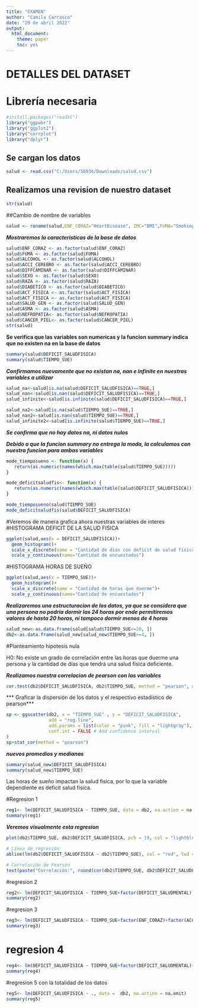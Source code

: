 ```yaml
---
title: "EXAMEN"
author: "Camila Carrasco"
date: "29 de abril 2022"
output: 
  html_document: 
    theme: paper
    toc: yes
---
```

# DETALLES DEL DATASET


# Librería necesaria

```r
#install.packages("readxl")
library("ggpubr")
library("ggplot2")
library("corrplot")
library("dplyr")

```

## Se cargan los datos

```r
salud <- read.csv("C:/Users/56936/Downloads/salud.csv")
```
## Realizamos una revision de nuestro dataset
```r
str(salud)
```


##Cambio de nombre de variables
```r
salud <- rename(salud,ENF_CORAZ="HeartDisease", IMC="BMI",FUMA="Smoking",ALCOHOL="AlcoholDrinking",ACCI_CEREBRO="Stroke",DEFICIT_SALUDFISICA="PhysicalHealth",DEFICIT_SALUDMENTAL="MentalHealth",DIFFCAMINAR="DiffWalking",SEXO="Sex",EDAD_CAT="AgeCategory",RAZA="Race",DIABETICO="Diabetic",ACT_FISICA="PhysicalActivity",SALUD_GEN="GenHealth",TIEMPO_SUE="SleepTime",ASMA="Asthma",NEFROPATIA="KidneyDisease",CANCER_PIEL="SkinCancer",)
```

***Mostraremos la caracteristicas de la base de datos***

```r
salud$ENF_CORAZ <- as.factor(salud$ENF_CORAZ)
salud$FUMA <- as.factor(salud$FUMA)
salud$ALCOHOL <- as.factor(salud$ALCOHOL)
salud$ACCI_CEREBRO <- as.factor(salud$ACCI_CEREBRO)
salud$DIFFCAMINAR <- as.factor(salud$DIFFCAMINAR)
salud$SEXO <- as.factor(salud$SEXO)
salud$RAZA <- as.factor(salud$RAZA)
salud$DIABETICO <- as.factor(salud$DIABETICO)
salud$ACT_FISICA <- as.factor(salud$ACT_FISICA)
salud$ACT_FISICA <- as.factor(salud$ACT_FISICA)
salud$SALUD_GEN <- as.factor(salud$SALUD_GEN)
salud$ASMA <- as.factor(salud$ASMA)
salud$NEFROPATIA<- as.factor(salud$NEFROPATIA)
salud$CANCER_PIEL<- as.factor(salud$CANCER_PIEL)
str(salud)

```


**Se verifica que las variables son numericas y la funcion summary indica que no existen na en la base de datos**

```r
summary(salud$DEFICIT_SALUDFISICA)
summary(salud$TIEMPO_SUE)
```


***Confirmamos nuevamente que no existan na, nan e infinite en nuestras variables a utilizar***

```r
salud_na<-salud[is.na(salud$DEFICIT_SALUDFISICA)==TRUE,]
salud_nan<-salud[is.nan(salud$DEFICIT_SALUDFISICA)==TRUE,]
salud_infinite<-salud[is.infinite(salud$DEFICIT_SALUDFISICA)==TRUE,]

salud_na2<-salud[is.na(salud$TIEMPO_SUE)==TRUE,]
salud_nan2<-salud[is.nan(salud$TIEMPO_SUE)==TRUE,]
salud_infinite2<-salud[is.infinite(salud$TIEMPO_SUE)==TRUE,]
```

***Se confirma que no hay datos na, ni datos nulos ***

***Debido a que la funcion summary no entrega la moda, la calculamos con nuestra funcion para ambas variables***

```r
mode_tiemposueno <- function(x) {
   return(as.numeric(names(which.max(table(salud$TIEMPO_SUE)))))
}

mode_deficitsaludfis<- function(x) {
   return(as.numeric(names(which.max(table(salud$DEFICIT_SALUDFISICA)))))
}

mode_tiemposueno(salud$TIEMPO_SUE)
mode_deficitsaludfis(salud$DEFICIT_SALUDFISICA)
```
#Veremos de manera grafica ahora nuestras variables de interes
#HISTOGRAMA DEFICIT DE LA SALUD FISICA
```r
ggplot(salud,aes(x = DEFICIT_SALUDFISICA))+ 
  geom_histogram()+
  scale_x_discrete(name = "Cantidad de dias con deficit de salud fisica")+
  scale_y_continuous(name="Cantidad de encuestados")
```

#HISTOGRAMA HORAS DE SUEÑO

```r
ggplot(salud,aes(x = TIEMPO_SUE))+ 
  geom_histogram()+
  scale_x_discrete(name = "Cantidad de horas que duerme")+
  scale_y_continuous(name="Cantidad de encuestados")

```

***Realizaremos una estructuracion de los datos, ya que se considera que una persona no podria dormir las 24 horas por ende  permitiremos valores de hasta 20 horas, ni tampoco dormir menos de 4 horas***

```r

salud_new<-as.data.frame(salud[salud$TIEMPO_SUE<=20, ])
db2<-as.data.frame(salud_new[salud_new$TIEMPO_SUE>=4, ])
```

#Planteamiento hipotesis nula

H0: No existe un grado de correlación entre las horas que duerme una persona y la cantidad de días que tendrá una salud física deficiente.


***Realizamos nuestra correlacion de pearson con las variables***
```r
cor.test(db2$DEFICIT_SALUDFISICA, db2$TIEMPO_SUE, method = "pearson", na.action = na.rm)
```



*** Graficar la dispersión de los datos y el respectivo estadístico de pearson***

```r
sp <- ggscatter(db2, x = "TIEMPO_SUE" , y = "DEFICIT_SALUDFISICA",
                add = "reg.line",  
                add.params = list(color = "pink", fill = "lightgray"), 
                conf.int = FALSE # Add confidence interval
)
sp+stat_cor(method = "pearson")
```

***nuevos promedios y medianas***
```r
summary(salud_new$DEFICIT_SALUDFISICA)
summary(salud_new$TIEMPO_SUE)
```



Las horas de sueño impactan la salud fisica, por lo que la variable dependiente es deficit salud fisica.


#Regresion 1

```r
reg1<- lm(DEFICIT_SALUDFISICA ~ TIEMPO_SUE, data = db2, na.action = na.omit)
summary(reg1)
```

***Veremos visualmente esta regresion***

```r
plot(db2$TIEMPO_SUE, db2$DEFICIT_SALUDFISICA, pch = 19, col = "lightblue")

# Línea de regresión
abline(lm(db2$DEFICIT_SALUDFISICA ~ db2$TIEMPO_SUE), col = "red", lwd = 3)

# Correlación de Pearson
text(paste("Correlación:", round(cor(db2$TIEMPO_SUE, db2$DEFICIT_SALUDFISICA), 2)), x = 25, y = 95)

```

#regresion 2

```r
reg2<- lm(DEFICIT_SALUDFISICA ~ TIEMPO_SUE+factor(DEFICIT_SALUDMENTAL), data = db2, na.action = na.omit)
summary(reg2)
```

#regresion 3

```r
reg3<- lm(DEFICIT_SALUDFISICA ~ TIEMPO_SUE+factor(ENF_CORAZ)+factor(ACCI_CEREBRO)+factor(DIABETICO)+factor(ASMA)+factor(NEFROPATIA)+factor(CANCER_PIEL), data = db2, na.action = na.omit)
summary(reg3)
```



# regresion 4
```r
reg4<- lm(DEFICIT_SALUDFISICA ~ TIEMPO_SUE+factor(DEFICIT_SALUDMENTAL)+factor(DIFFCAMINAR), data = db2, na.action = na.omit)
summary(reg4)
```
#regresion 5 con la totalidad de los datos

```r
reg5<- lm(DEFICIT_SALUDFISICA ~ ., data =  db2, na.action = na.omit)
summary(reg5)
```




















